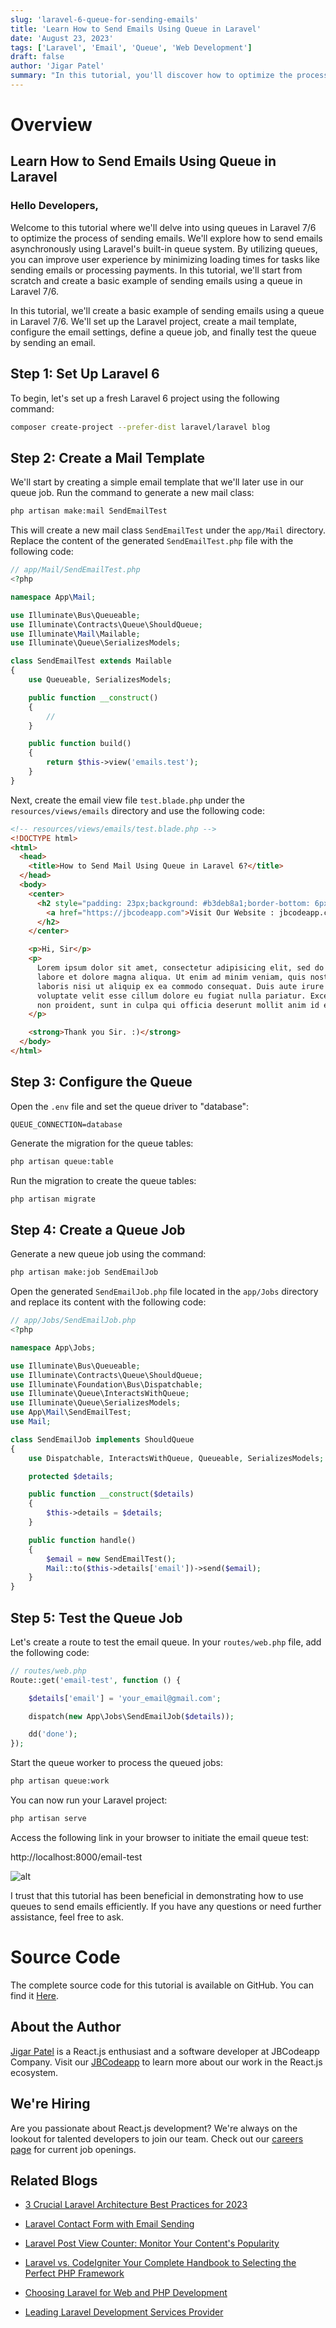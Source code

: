 ```yaml
---
slug: 'laravel-6-queue-for-sending-emails'
title: 'Learn How to Send Emails Using Queue in Laravel'
date: 'August 23, 2023'
tags: ['Laravel', 'Email', 'Queue', 'Web Development']
draft: false
author: 'Jigar Patel'
summary: "In this tutorial, you'll discover how to optimize the process of sending emails in Laravel 7/6 by using queues. "
---
```


# Overview

<TOCInline toc={props.toc} exclude="Overview" toHeading={2} defaultimage="" />

## Learn How to Send Emails Using Queue in Laravel

### Hello Developers,

Welcome to this tutorial where we'll delve into using queues in Laravel 7/6 to optimize the process of sending emails. We'll explore how to send emails asynchronously using Laravel's built-in queue system. By utilizing queues, you can improve user experience by minimizing loading times for tasks like sending emails or processing payments. In this tutorial, we'll start from scratch and create a basic example of sending emails using a queue in Laravel 7/6.

In this tutorial, we'll create a basic example of sending emails using a queue in Laravel 7/6. We'll set up the Laravel project, create a mail template, configure the email settings, define a queue job, and finally test the queue by sending an email.

## Step 1: Set Up Laravel 6

To begin, let's set up a fresh Laravel 6 project using the following command:

```bash
composer create-project --prefer-dist laravel/laravel blog
```

## Step 2: Create a Mail Template

We'll start by creating a simple email template that we'll later use in our queue job. Run the command to generate a new mail class:

```bash
php artisan make:mail SendEmailTest
```

This will create a new mail class `SendEmailTest` under the `app/Mail` directory. Replace the content of the generated `SendEmailTest.php` file with the following code:

```php
// app/Mail/SendEmailTest.php
<?php

namespace App\Mail;

use Illuminate\Bus\Queueable;
use Illuminate\Contracts\Queue\ShouldQueue;
use Illuminate\Mail\Mailable;
use Illuminate\Queue\SerializesModels;

class SendEmailTest extends Mailable
{
    use Queueable, SerializesModels;

    public function __construct()
    {
        //
    }

    public function build()
    {
        return $this->view('emails.test');
    }
}
```

Next, create the email view file `test.blade.php` under the `resources/views/emails` directory and use the following code:

```html
<!-- resources/views/emails/test.blade.php -->
<!DOCTYPE html>
<html>
  <head>
    <title>How to Send Mail Using Queue in Laravel 6?</title>
  </head>
  <body>
    <center>
      <h2 style="padding: 23px;background: #b3deb8a1;border-bottom: 6px green solid;">
        <a href="https://jbcodeapp.com">Visit Our Website : jbcodeapp.com</a>
      </h2>
    </center>

    <p>Hi, Sir</p>
    <p>
      Lorem ipsum dolor sit amet, consectetur adipisicing elit, sed do eiusmod tempor incididunt ut
      labore et dolore magna aliqua. Ut enim ad minim veniam, quis nostrud exercitation ullamco
      laboris nisi ut aliquip ex ea commodo consequat. Duis aute irure dolor in reprehenderit in
      voluptate velit esse cillum dolore eu fugiat nulla pariatur. Excepteur sint occaecat cupidatat
      non proident, sunt in culpa qui officia deserunt mollit anim id est laborum.
    </p>

    <strong>Thank you Sir. :)</strong>
  </body>
</html>
```

## Step 3: Configure the Queue

Open the `.env` file and set the queue driver to "database":

```dotenv
QUEUE_CONNECTION=database
```

Generate the migration for the queue tables:

```bash
php artisan queue:table
```

Run the migration to create the queue tables:

```bash
php artisan migrate
```

## Step 4: Create a Queue Job

Generate a new queue job using the command:

```bash
php artisan make:job SendEmailJob
```

Open the generated `SendEmailJob.php` file located in the `app/Jobs` directory and replace its content with the following code:

```php
// app/Jobs/SendEmailJob.php
<?php

namespace App\Jobs;

use Illuminate\Bus\Queueable;
use Illuminate\Contracts\Queue\ShouldQueue;
use Illuminate\Foundation\Bus\Dispatchable;
use Illuminate\Queue\InteractsWithQueue;
use Illuminate\Queue\SerializesModels;
use App\Mail\SendEmailTest;
use Mail;

class SendEmailJob implements ShouldQueue
{
    use Dispatchable, InteractsWithQueue, Queueable, SerializesModels;

    protected $details;

    public function __construct($details)
    {
        $this->details = $details;
    }

    public function handle()
    {
        $email = new SendEmailTest();
        Mail::to($this->details['email'])->send($email);
    }
}

```

## Step 5: Test the Queue Job

Let's create a route to test the email queue. In your `routes/web.php` file, add the following code:

```php
// routes/web.php
Route::get('email-test', function () {

    $details['email'] = 'your_email@gmail.com';

    dispatch(new App\Jobs\SendEmailJob($details));

    dd('done');
});
```

Start the queue worker to process the queued jobs:

```bash
php artisan queue:work
```

You can now run your Laravel project:

```bash
php artisan serve
```

Access the following link in your browser to initiate the email queue test:

http://localhost:8000/email-test

![alt](/static/blog/Laravel-6-Queue-for-Sending-Emails/output.png)

I trust that this tutorial has been beneficial in demonstrating how to use queues to send emails efficiently. If you have any questions or need further assistance, feel free to ask.

# Source Code

The complete source code for this tutorial is available on GitHub. You can find it [Here](https://github.com/jbcodeapp/Blogs/tree/main/Laravel-6-Queue-for-Sending-Emails).

## About the Author

[Jigar Patel](https://expertlaravel.com) is a React.js enthusiast and a software developer at JBCodeapp Company. Visit our [JBCodeapp](https://jbcodeapp.com) to learn more about our work in the React.js ecosystem.

## We're Hiring

Are you passionate about React.js development? We're always on the lookout for talented developers to join our team. Check out our [careers page](https://jbcodeapp.com) for current job openings.

## Related Blogs

- [3 Crucial Laravel Architecture Best Practices for 2023](laravel-architecture-2023)

- [Laravel Contact Form with Email Sending](laravel-contact-form-with-email-sending)

- [Laravel Post View Counter: Monitor Your Content's Popularity](laravel-post-view-counter-monitor-your-contents-popularity)

- [Laravel vs. CodeIgniter Your Complete Handbook to Selecting the Perfect PHP Framework](laravel-vs-codeigniter-complete-php-framework-guide)

- [Choosing Laravel for Web and PHP Development](laravel-web-php-development)

- [Leading Laravel Development Services Provider](leading-laravel-development-services-provider)
